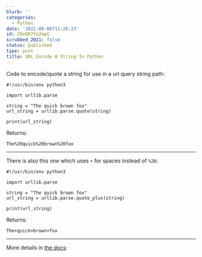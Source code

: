 ```yaml
---
blurb: ''
categories:
  - Python
date: '2021-09-06T11:26:23'
id: 20eOR7Yo2mpG
scrubbed_2021: false
status: published
type: post
title: URL Encode A String In Python
---
```


Code to encode/quote a string for use in a url query string path:

```python3
#!/usr/bin/env python3

import urllib.parse

string = "The quick brown fox"
url_string = urllib.parse.quote(string)

print(url_string)
```

Returns:

```
The%20quick%20brown%20fox
```

---

There is also this one which uses `+` for spaces instead of `%20`:

```python3
#!/usr/bin/env python3

import urllib.parse

string = "The quick brown fox"
url_string = urllib.parse.quote_plus(string)

print(url_string)
```

Returns:

```
The+quick+brown+fox
```

---

More details in [the docs](https://docs.python.org/3/library/urllib.parse.html#urllib.parse.quote):
